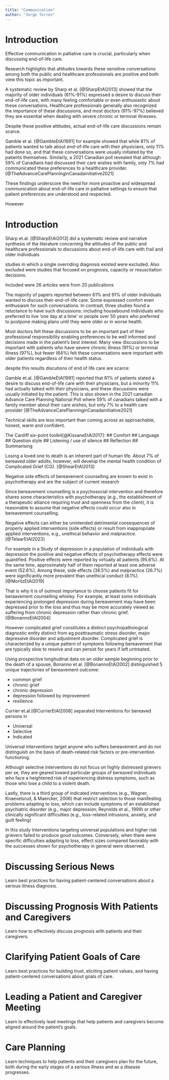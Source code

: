 ```yaml
---
title: "Communication"
author: "Jorge Torres"
---
```


# Introduction

Effective communication in palliative care is crucial, particularly when discussing end-of-life care.

Research highlights that attitudes towards these sensitive conversations among both the public and healthcare professionals are positive and both view this topic as important.

A systematic review by Sharp et al. [@SharpEtAl2013] showed that the majority of older individuals (61%-91%) expressed a desire to discuss their end-of-life care, with many feeling comfortable or even enthusiastic about these conversations. Healthcare professionals generally also recognized the importance of these discussions, and most doctors (91%-97%) believed they are essential when dealing with severe chronic or terminal illnesses.

Despite these positive attitudes, actual end-of-life care discussions remain scarce.

Gamble et al. [@GambleEtAl1991] for example showed that while 81% of patients wanted to talk about end-of-life care with their physicians, only 11% had done so, and that these conversations were usually initiated by the patients themselves. Similarly, a 2021 Canadian poll revealed that although 59% of Canadians had discussed their care wishes with family, only 7% had communicated these preferences to a healthcare provider. [@TheAdvanceCarePlanninginCanadainitiative2021]

These findings underscore the need for more proactive and widespread communication about end-of-life care in palliative settings to ensure that patient preferences are understood and respected.

However 







# Introduction

Sharp et.al. [@SharpEtAl2013] did a 
systematic review and narrative synthesis of the literature concerning the attitudes of the public and healthcare professionals to discussions about end-of-life care with frail and older individuals

studies in which a single overriding diagnosis existed were excluded. Also excluded were studies that focused on prognosis, capacity or resuscitation decisions.

Included were 26 articles were from 20 publications

The majority of papers reported between 61% and 91% of older individuals wanted to discuss their end-of-life care. Some expressed comfort even enthusiasm for such conversations. In contrast, three studies found a reluctance to have such discussions: including housebound individuals who preferred to live ‘one day at a time’ or people over 50 years who preferred to postpone making plans until they were older or in worse health. 

Most doctors felt these discussions to be an important part of their professional responsibility enabling preferences to be well informed and decisions made in the patient’s best interest. Many view discussions to be important with patients who have severe chronic illness (91%) or terminal illness (97%), but fewer (64%) felt these conversations were important with older patients regardless of their health status. 

despite this results discutions of end of life care are scarce: 

Gamble et.al. [@GambleEtAl1991] reported that 81% of patients stated a desire to discuss end-of-life care with their physicians, but a minority  11% had actually talked with their physicians, and these discussions were usually initiated by the patient.
This is also shown in the 2021 canadian Advance Care Planning National Poll where 59% of canadians talked with a family member about their care wishes, but only 7% to a health care provider [@TheAdvanceCarePlanninginCanadainitiative2021]



Technical skills are less important than coming across as approachable, honest, warm and confident.

The Cardiff six-point toolkit[@KissaneEtAl2017]: 
## Comfort
## Language
## Question style
## Listening / use of silence
## Reflection
## Summarising



Losing a loved one to death is an inherent part of human life. About 7% of bereaved older adults, however, will develop the mental health condition of Complicated Grief (CG). [@ShearEtAl2013]

Negative side effects of bereavement counselling are known to exist in psychotherapy and are the subject of current research

Since bereavement counselling is a psychosocial intervention and therefore shares some characteristics with psychotherapy (e.g., the establishment of a therapeutic alliance requiring trust and openness from the client), it is reasonable to assume that negative effects could occur also in bereavement counselling.

Negative effects can either be unintended detrimental consequences of properly applied interventions (side effects) or result from inappropriate applied interventions, e.g., unethical behavior and malpractice.[@TelaarEtAl2023]

For example in a Study of depression in a population of individuals with depression the positive and negative effects of psychotherapy effects were quantified. Positive effects were reported by virtually all patients (95.6%). 
At the same time, approximately half of them reported at least one adverse event (52.6%). Among these, side effects (38.5%) and malpractice (26.7%) were significantly more prevalent than unethical conduct (8.1%). [@MoritzEtAl2019]

That is why it is of outmost importance to choose patients fit for beraavement counselling whisley. 
For example, at least some individuals experiencing prolonged depression during bereavement may have been depressed prior to the loss and thus may be more accurately viewed as suffering from chronic depression rather than chronic grief.[@BonannoEtAl2004]

However complicated grief constitutes a distinct psychopathological diagnostic entity distinct from eg posttraumatic stress disorder, major depressive disorder and adjustment disorder. Complicated grief is characterized by a unique pattern of symptoms following bereavement that are typically slow to resolve and can persist for years if left untreated.  

Using prospective longitudinal data on an older sample beginning prior to the death of a spouse, Bonanno et al. [@BonannoEtAl2002] distinguished 5 unique trajectories of bereavement outcome: 

- common grief 
- chronic grief 
- chronic depression 
- depression followed by improvement
- resilience.

Currier et.al.[@CurrierEtAl2008]  separated Interventions for bereaved persons  in

- Universal 
- Selective
- Indicated

Universal interventions target anyone who suffers bereavement and do not distinguish on the basis of death-related risk factors or pre-intervention functioning.

Although selective interventions do not focus on highly distressed grievers per se, they are geared toward particular groups of bereaved individuals who face a heightened risk of experiencing distress symptoms, such as those who lose a child to a violent death.

Lastly, there is a third group of indicated interventions (e.g., Wagner, Knaevelsrud, & Maercker, 2006) that restrict selection to those manifesting problems adapting to loss, which can include symptoms of an established psychiatric disorder (e.g., major depression; Reynolds et al., 1999) or other clinically significant difficulties (e.g., loss-related intrusions, anxiety, and guilt feeling) 

In this study Interventions targeting universal populations and higher risk grievers failed to produce good outcomes. Conversely, when there were specific difficulties adapting to loss, effect sizes compared favorably with the successes shown for psychotherapy in general were observed.


# Discussing Serious News

Learn best practices for having patient-centered conversations about a serious illness diagnosis.

# Discussing Prognosis With Patients and Caregivers

Learn how to effectively discuss prognosis with patients and their caregivers.

# Clarifying Patient Goals of Care

Learn best practices for building trust, eliciting patient values, and having patient-centered conversations about goals of care.

# Leading a Patient and Caregiver Meeting

Learn to effectively lead meetings that help patients and caregivers become aligned around the patient’s goals.


# Care Planning

Learn techniques to help patients and their caregivers plan for the future, both during the early stages of a serious illness and as a disease progresses.
